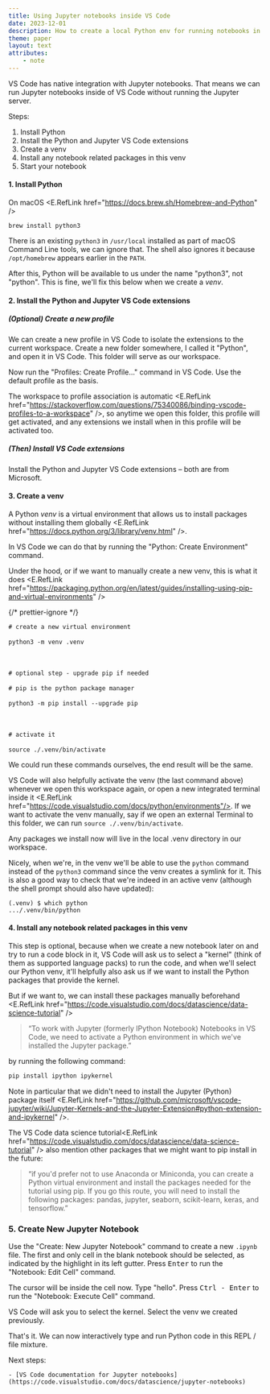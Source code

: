 ```yaml
---
title: Using Jupyter notebooks inside VS Code
date: 2023-12-01
description: How to create a local Python env for running notebooks in VS Code
theme: paper
layout: text
attributes:
    - note
---
```



VS Code has native integration with Jupyter notebooks. That means we can run
Jupyter notebooks inside of VS Code without running the Jupyter server.

Steps:

1. Install Python
2. Install the Python and Jupyter VS Code extensions
3. Create a venv
4. Install any notebook related packages in this venv
5. Start your notebook

#### 1. Install Python

On macOS <E.RefLink href="https://docs.brew.sh/Homebrew-and-Python" />

```
brew install python3
```

There is an existing `python3` in `/usr/local` installed as part of macOS
Command Line tools, we can ignore that. The shell also ignores it because
`/opt/homebrew` appears earlier in the `PATH`.

After this, Python will be available to us under the name "python3", not
"python". This is fine, we'll fix this below when we create a <i>venv</i>.

#### 2. Install the Python and Jupyter VS Code extensions

##### (Optional) Create a new profile

We can create a new profile in VS Code to isolate the extensions to the current
workspace. Create a new folder somewhere, I called it "Python", and open it in
VS Code. This folder will serve as our workspace.

Now run the "Profiles: Create Profile..." command in VS Code. Use the default
profile as the basis.

The workspace to profile association is automatic <E.RefLink
href="https://stackoverflow.com/questions/75340086/binding-vscode-profiles-to-a-workspace"
/>, so anytime we open this folder, this profile will get activated, and any
extensions we install when in this profile will be activated too.

##### (Then) Install VS Code extensions

Install the Python and Jupyter VS Code extensions – both are from Microsoft.

#### 3. Create a venv

A Python _venv_ is a virtual environment that allows us to install packages
without installing them globally <E.RefLink
href="https://docs.python.org/3/library/venv.html" />.

In VS Code we can do that by running the "Python: Create Environment" command.

Under the hood, or if we want to manually create a new venv, this is what it
does <E.RefLink
href="https://packaging.python.org/en/latest/guides/installing-using-pip-and-virtual-environments"
/>

{/* prettier-ignore */}
<pre className="language-sh">
<code className="mrmr-code-comment"># create a new virtual environment</code><br/>
<code>python3 -m venv .venv</code><br/>
<br/>
<code className="mrmr-code-comment"># optional step - upgrade pip if needed</code><br/>
<code className="mrmr-code-comment"># pip is the python package manager</code><br/>
<code>python3 -m pip install --upgrade pip</code><br/>
<br/>
<code className="mrmr-code-comment"># activate it</code><br/>
<code>source ./.venv/bin/activate</code>
</pre>

We could run these commands ourselves, the end result will be the same.

VS Code will also helpfully activate the venv (the last command above) whenever
we open this workspace again, or open a new integrated terminal inside
it <E.RefLink href="https://code.visualstudio.com/docs/python/environments"/>. If
we want to activate the venv manually, say if we open an external Terminal to
this folder, we can run `source ./.venv/bin/activate`.

Any packages we install now will live in the local .venv directory in our
workspace.

Nicely, when we're, in the venv we'll be able to use the `python` command instead
of the `python3` command since the venv creates a symlink for it. This is also a
good way to check that we're indeed in an active venv (although the shell prompt
should also have updated):

```
(.venv) $ which python
.../.venv/bin/python
```

#### 4. Install any notebook related packages in this venv

This step is optional, because when we create a new notebook later on and try to
run a code block in it, VS Code will ask us to select a "kernel" (think of them
as supported language packs) to run the code, and when we'll select our Python
venv, it'll helpfully also ask us if we want to install the Python packages that
provide the kernel.

But if we want to, we can install these packages manually beforehand <E.RefLink
href="https://code.visualstudio.com/docs/datascience/data-science-tutorial" />

> “To work with Jupyter (formerly IPython Notebook) Notebooks in VS Code, we
> need to activate a Python environment in which we've installed the Jupyter
> package.”

by running the following command:

```sh
pip install ipython ipykernel
```

Note in particular that we didn't need to install the Jupyter (Python) package
itself <E.RefLink href="https://github.com/microsoft/vscode-jupyter/wiki/Jupyter-Kernels-and-the-Jupyter-Extension#python-extension-and-ipykernel" />.

The VS Code data science tutorial<E.RefLink
href="https://code.visualstudio.com/docs/datascience/data-science-tutorial"
/> also mention other packages that we might want to pip install in the future:

> “if you'd prefer not to use Anaconda or Miniconda, you can create a Python
> virtual environment and install the packages needed for the tutorial using
> pip. If you go this route, you will need to install the following packages:
> pandas, jupyter, seaborn, scikit-learn, keras, and tensorflow.”

### 5. Create New Jupyter Notebook

Use the "Create: New Jupyter Notebook" command to create a new `.ipynb` file.
The first and only cell in the blank notebook should be selected, as indicated
by the highlight in its left gutter. Press <kbd>Enter</kbd> to run the
"Notebook: Edit Cell" command.

The cursor will be inside the cell now. Type "hello". Press <kbd>Ctrl -
Enter</kbd> to run the "Notebook: Execute Cell" command.

VS Code will ask you to select the kernel. Select the venv we created
previously.

That's it. We can now interactively type and run Python code in this REPL / file
mixture.

Next steps:

    - [VS Code documentation for Jupyter notebooks](https://code.visualstudio.com/docs/datascience/jupyter-notebooks)
